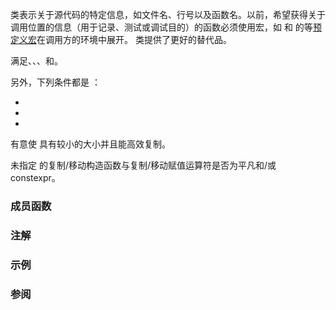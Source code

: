 {{cpp/title|source_location}}
{{cpp/utility/source_location/navbar}}
{{dcl begin}}
{{dcl header|source_location}}
{{dcl|since=c++20|
struct source_location;
}}
{{dcl end}}

{{tt|std::source_location}} 类表示关于源代码的特定信息，如文件名、行号以及函数名。以前，希望获得关于调用位置的信息（用于记录、测试或调试目的）的函数必须使用宏，如 {{c|__LINE__}} 和 {{c|__FILE__}} 的等[[cpp/preprocessor/replace#预定义宏|预定义宏]]在调用方的环境中展开。{{tt|std::source_location}} 类提供了更好的替代品。

{{tt|std::source_location}} 满足{{named req|DefaultConstructible}}、{{named req|CopyConstructible}}、{{named req|CopyAssignable}}、{{named req|Destructible}}和{{named req|Swappable}}。

另外，下列条件都是 {{c|true}}：
* {{c|std::is_nothrow_move_constructible_v&lt;std::source_location&gt;}}
* {{c|std::is_nothrow_move_assignable_v&lt;std::source_location&gt;}}
* {{c|std::is_nothrow_swappable_v&lt;std::source_location&gt;}}

有意使 {{tt|std::source_location}} 具有较小的大小并且能高效复制。

未指定 {{tt|std::source_location}} 的复制/移动构造函数与复制/移动赋值运算符是否为平凡和/或 constexpr。

===成员函数===
{{dsc begin}}
{{dsc h2|创建}}
{{dsc inc|cpp/utility/source_location/dsc constructor}}
{{dsc inc|cpp/utility/source_location/dsc current}}

{{dsc h2|域访问}}
{{dsc inc|cpp/utility/source_location/dsc line}}
{{dsc inc|cpp/utility/source_location/dsc column}}
{{dsc inc|cpp/utility/source_location/dsc file_name}}
{{dsc inc|cpp/utility/source_location/dsc function_name}}
{{dsc end}}

===注解===
{{feature test macro|__cpp_lib_source_location|std=C++20|value=201907L|源代码信息捕获 ([[#Top|{{tt|std::source_location}}]])}}

===示例===
{{example
|code=
#include &lt;iostream&gt;
#include &lt;source_location&gt;
#include &lt;string_view&gt;

void log(const std::string_view message,
         const std::source_location location =
               std::source_location::current())
{
    std::clog &lt;&lt; "文件: "
              &lt;&lt; location.file_name() &lt;&lt; '('
              &lt;&lt; location.line() &lt;&lt; ':'
              &lt;&lt; location.column() &lt;&lt; ") `"
              &lt;&lt; location.function_name() &lt;&lt; "`: "
              &lt;&lt; message &lt;&lt; '\n';
}

template&lt;typename T&gt;
void fun(T x)
{
    log(x); // 第 20 行
}

int main(int, char*[])
{
    log("Hello world!"); // 第 25 行
    fun("Hello C++20!");
}
|p=true
|output=
文件: main.cpp(25:8) `int main(int, char**)`: Hello world!
文件: main.cpp(20:8) `void fun(T) [with T = const char*]`: Hello C++20!
}}

===参阅===
{{dsc begin}}
{{dsc inc|cpp/preprocessor/dsc line}}
{{dsc inc|cpp/utility/dsc stacktrace_entry}}
{{dsc end}}

{{langlinks|de|en|es|ja|ru}}
